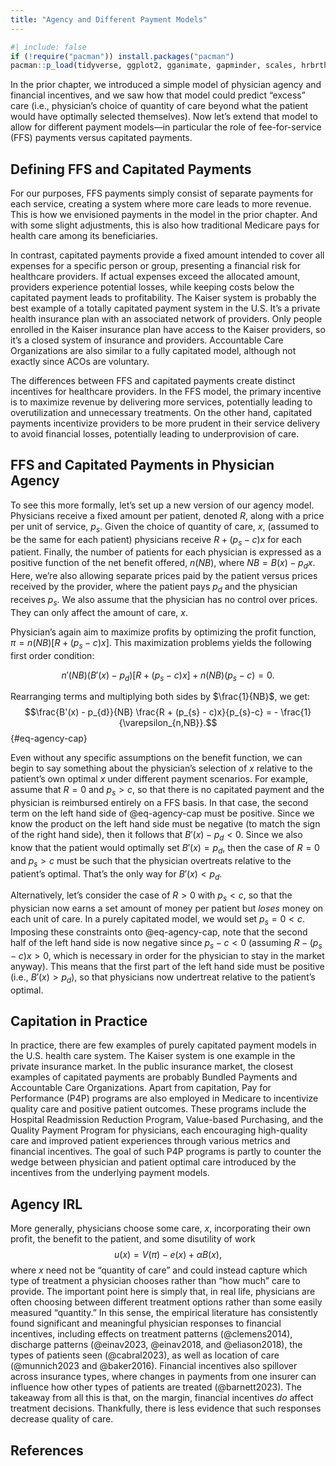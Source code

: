 ```yaml
---
title: "Agency and Different Payment Models"
---
```


```r
#| include: false
if (!require("pacman")) install.packages("pacman")
pacman::p_load(tidyverse, ggplot2, gganimate, gapminder, scales, hrbrthemes, OECD, here, png, gifski, magick, pdftools)
```

In the prior chapter, we introduced a simple model of physician agency and financial incentives, and we saw how that model could predict "excess" care (i.e., physician's choice of quantity of care beyond what the patient would have optimally selected themselves). Now let's extend that model to allow for different payment models---in particular the role of fee-for-service (FFS) payments versus capitated payments.

## Defining FFS and Capitated Payments

For our purposes, FFS payments simply consist of separate payments for each service, creating a system where more care leads to more revenue. This is how we envisioned payments in the model in the prior chapter. And with some slight adjustments, this is also how traditional Medicare pays for health care among its beneficiaries. 

In contrast, capitated payments provide a fixed amount intended to cover all expenses for a specific person or group, presenting a financial risk for healthcare providers. If actual expenses exceed the allocated amount, providers experience potential losses, while keeping costs below the capitated payment leads to profitability. The Kaiser system is probably the best example of a totally capitated payment system in the U.S. It's a private health insurance plan with an associated network of providers. Only people enrolled in the Kaiser insurance plan have access to the Kaiser providers, so it's a closed system of insurance and providers. Accountable Care Organizations are also similar to a fully capitated model, although not exactly since ACOs are voluntary.

The differences between FFS and capitated payments create distinct incentives for healthcare providers. In the FFS model, the primary incentive is to maximize revenue by delivering more services, potentially leading to overutilization and unnecessary treatments. On the other hand, capitated payments incentivize providers to be more prudent in their service delivery to avoid financial losses, potentially leading to underprovision of care.

## FFS and Capitated Payments in Physician Agency

To see this more formally, let's set up a new version of our agency model. Physicians receive a fixed amount per patient, denoted $R$, along with a price per unit of service, $p_{s}$. Given the choice of quantity of care, $x$, (assumed to be the same for each patient) physicians receive $R + (p_{s} - c)x$ for each patient. Finally, the number of patients for each physician is expressed as a positive function of the net benefit offered, $n(NB)$, where $NB=B(x) - p_{d}x$. Here, we're also allowing separate prices paid by the patient versus prices received by the provider, where the patient pays $p_{d}$ and the physician receives $p_{s}$. We also assume that the physician has no control over prices. They can only affect the amount of care, $x$. 

Physician's again aim to maximize profits by optimizing the profit function, $\pi=n(NB)\left[R+(p_{s}-c)x\right]$. This maximization problems yields the following first order condition:

$$n'(NB)(B'(x) - p_{d}) \left[R + (p_{s} - c)x \right] + n(NB)(p_{s}-c) = 0.$$

Rearranging terms and multiplying both sides by $\frac{1}{NB}$, we get:
$$\frac{B'(x) - p_{d}}{NB} \frac{R + (p_{s} - c)x}{p_{s}-c} = - \frac{1}{\varepsilon_{n,NB}}.$$ {#eq-agency-cap}

Even without any specific assumptions on the benefit function, we can begin to say something about the physician's selection of $x$ relative to the patient's own optimal $x$ under different payment scenarios. For example, assume that $R=0$ and $p_{s}>c$, so that there is no capitated payment and the physician is reimbursed entirely on a FFS basis. In that case, the second term on the left hand side of @eq-agency-cap must be positive. Since we know the product on the left hand side must be negative (to match the sign of the right hand side), then it follows that $B'(x) - p_{d}<0$. Since we also know that the patient would optimally set $B'(x)=p_{d}$, then the case of $R=0$ and $p_{s}>c$ must be such that the physician overtreats relative to the patient's optimal. That's the only way for $B'(x)<p_{d}$.

Alternatively, let's consider the case of $R>0$ with $p_{s}<c$, so that the physician now earns a set amount of money per patient but *loses* money on each unit of care. In a purely capitated model, we would set $p_{s}=0<c$. Imposing these constraints onto @eq-agency-cap, note that the second half of the left hand side is now negative since $p_{s}-c<0$ (assuming $R-(p_{s} -c)x>0$, which is necessary in order for the physician to stay in the market anyway). This means that the first part of the left hand side must be positive (i.e., $B'(x)>p_{d}$), so that physicians now undertreat relative to the patient's optimal.

## Capitation in Practice

In practice, there are few examples of purely capitated payment models in the U.S. health care system. The Kaiser system is one example in the private insurance market. In the public insurance market, the closest examples of capitated payments are probably Bundled Payments and Accountable Care Organizations. Apart from capitation, Pay for Performance (P4P) programs are also employed in Medicare to incentivize quality care and positive patient outcomes. These programs include the Hospital Readmission Reduction Program, Value-based Purchasing, and the Quality Payment Program for physicians, each encouraging high-quality care and improved patient experiences through various metrics and financial incentives. The goal of such P4P programs is partly to counter the wedge between physician and patient optimal care introduced by the incentives from the underlying payment models.

## Agency IRL

More generally, physicians choose some care, $x$, incorporating their own profit, the benefit to the patient, and some disutility of work
$$u(x) = V(\pi) -e(x) + \alpha B(x),$$
where $x$ need not be "quantity of care" and could instead capture which type of treatment a physician chooses rather than "how much" care to provide. The important point here is simply that, in real life, physicians are often choosing between different treatment options rather than some easily measured "quantity." In this sense, the empirical literature has consistently found significant and meaningful physician responses to financial incentives, including effects on treatment patterns (@clemens2014), discharge patterns (@einav2023, @einav2018, and @eliason2018), the types of patients seen (@cabral2023), as well as location of care (@munnich2023 and @baker2016). Financial incentives also spillover across insurance types, where changes in payments from one insurer can influence how other types of patients are treated (@barnett2023). The takeaway from all this is that, on the margin, financial incentives *do* affect treatment decisions. Thankfully, there is less evidence that such responses decrease quality of care.

## References {.unnumbered}